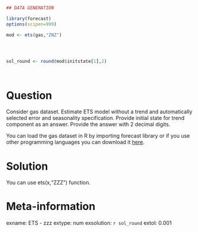 ```r
## DATA GENERATION

library(forecast)
options(scipen=999)

mod <- ets(gas,"ZNZ")




sol_round <- round(mod$initstate[1],2)




```

Question
========

Consider gas dataset. Estimate ETS model without a trend and automatically selected error and seasonality specification.   Provide initial state for trend component as an answer. Provide the answer with 2 decimal digits.


You can load the gas dataset in R by importing forecast library or if you use other programming languages you can download it [here](https://github.com/vincentarelbundock/Rdatasets/blob/master/csv/forecast/gas.csv).


Solution
========

You can use ets(x,"ZZZ") function.

Meta-information
================
exname:  ETS - zzz 
extype: num
exsolution: `r sol_round`
extol: 0.001